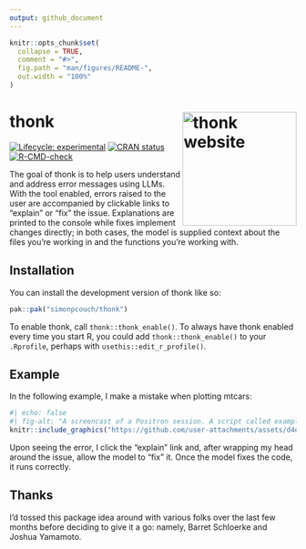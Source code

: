 ```yaml
---
output: github_document
---
```


<!-- README.md is generated from README.Rmd. Please edit that file -->

```r
knitr::opts_chunk$set(
  collapse = TRUE,
  comment = "#>",
  fig.path = "man/figures/README-",
  out.width = "100%"
)
```

# thonk <a href="https://simonpcouch.github.io/thonk/"><img src="man/figures/logo.png" align="right" height="200" alt="thonk website" /></a>

<!-- badges: start -->
[![Lifecycle: experimental](https://img.shields.io/badge/lifecycle-experimental-orange.svg)](https://lifecycle.r-lib.org/articles/stages.html#experimental)
[![CRAN status](https://www.r-pkg.org/badges/version/thonk)](https://CRAN.R-project.org/package=thonk)
[![R-CMD-check](https://github.com/simonpcouch/thonk/actions/workflows/R-CMD-check.yaml/badge.svg)](https://github.com/simonpcouch/thonk/actions/workflows/R-CMD-check.yaml)
<!-- badges: end -->

The goal of thonk is to help users understand and address error messages using LLMs. With the tool enabled, errors raised to the user are accompanied by clickable links to "explain" or "fix" the issue. Explanations are printed to the console while fixes implement changes directly; in both cases, the model is supplied context about the files you're working in and the functions you're working with.

## Installation

You can install the development version of thonk like so:

``` r
pak::pak("simonpcouch/thonk")
```

To enable thonk, call `thonk::thonk_enable()`. To always have thonk enabled every time you start R, you could add `thonk::thonk_enable()` to your `.Rprofile`, perhaps with `usethis::edit_r_profile()`.

## Example

In the following example, I make a mistake when plotting mtcars: 

```r
#| echo: false
#| fig-alt: "A screencast of a Positron session. A script called example.R is open in the editor with some ggplot2 lines, one of which will cause an error. Running the code results in both an error and a note Click to explain or fix the last error."
knitr::include_graphics("https://github.com/user-attachments/assets/d4e72fad-01fd-4e4d-ad2a-0fb1186c08fc")
```

Upon seeing the error, I click the "explain" link and, after wrapping my head around the issue, allow the model to "fix" it. Once the model fixes the code, it runs correctly.

## Thanks

I’d tossed this package idea around with various folks over the last few months before deciding to give it a go: namely, Barret Schloerke and Joshua Yamamoto.
